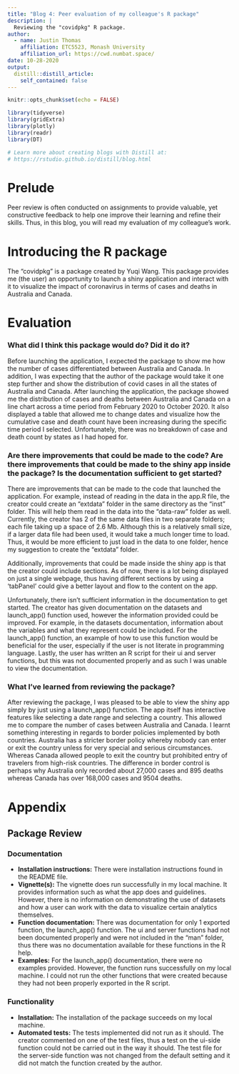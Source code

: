```yaml
---
title: "Blog 4: Peer evaluation of my colleague's R package"
description: |
  Reviewing the "covidpkg" R package.
author:
  - name: Justin Thomas 
    affiliation: ETC5523, Monash University
    affiliation_url: https://cwd.numbat.space/
date: 10-28-2020
output:
  distill::distill_article:
    self_contained: false
---
```


```r
knitr::opts_chunk$set(echo = FALSE)

library(tidyverse)
library(gridExtra)
library(plotly)
library(readr)
library(DT)

# Learn more about creating blogs with Distill at:
# https://rstudio.github.io/distill/blog.html

```

# Prelude

Peer review is often conducted on assignments to provide valuable, yet constructive feedback to help one improve their learning and refine their skills. Thus, in this blog, you will read my evaluation of my colleague's work.

# Introducing the R package

The “covidpkg” is a package created by Yuqi Wang. This package provides me (the user) an opportunity to launch a shiny application and interact with it to visualize the impact of coronavirus in terms of cases and deaths in Australia and Canada.

# Evaluation

### What did I think this package would do? Did it do it?

Before launching the application, I expected the package to show me how the number of cases differentiated between Australia and Canada. In addition, I was expecting that the author of the package would take it one step further and show the distribution of covid cases in all the states of Australia and Canada. After launching the application, the package showed me the distribution of cases and deaths between Australia and Canada on a line chart across a time period from February 2020 to October 2020. It also displayed a table that allowed me to change dates and visualize how the cumulative case and death count have been increasing during the specific time period I selected. Unfortunately, there was no breakdown of case and death count by states as I had hoped for.

### Are there improvements that could be made to the code? Are there improvements that could be made to the shiny app inside the package? Is the documentation sufficient to get started?

There are improvements that can be made to the code that launched the application. For example, instead of reading in the data in the app.R file, the creator could create an “extdata” folder in the same directory as the “inst” folder. This will help them read in the data into the “data-raw” folder as well. Currently, the creator has 2 of the same data files in two separate folders; each file taking up a space of 2.6 Mb. Although this is a relatively small size, if a larger data file had been used, it would take a much longer time to load. Thus, it would be more efficient to just load in the data to one folder, hence my suggestion to create the “extdata” folder. 

Additionally, improvements that could be made inside the shiny app is that the creator could include sections. As of now, there is a lot being displayed on just a single webpage, thus having different sections by using a ‘tabPanel’ could give a better layout and flow to the content on the app. 

Unfortunately, there isn’t sufficient information in the documentation to get started. The creator has given documentation on the datasets and launch_app() function used, however the information provided could be improved. For example, in the datasets documentation, information about the variables and what they represent could be included. For the launch_app() function, an example of how to use this function would be beneficial for the user, especially if the user is not literate in programming language. Lastly, the user has written an R script for their ui and server functions, but this was not documented properly and as such I was unable to view the documentation.

### What I've learned from reviewing the package?

After reviewing the package, I was pleased to be able to view the shiny app simply by just using a launch_app() function. The app itself has interactive features like selecting a date range and selecting a country. This allowed me to compare the number of cases between Australia and Canada. I learnt something interesting in regards to border policies implemented by both countries. Australia has a stricter border policy whereby nobody can enter or exit the country unless for very special and serious circumstances. Whereas Canada allowed people to exit the country but prohibited entry of travelers from high-risk countries. The difference in border control is perhaps why Australia only recorded about 27,000 cases and 895 deaths whereas Canada has over 168,000 cases and 9504 deaths.

# Appendix

## Package Review

### Documentation

- **Installation instructions:** There were installation instructions found in the README file.
- **Vignette(s):** The vignette does run successfully in my local machine. It provides information such as what the app does and guidelines. However, there is no information on demonstrating the use of datasets and how a user can work with the data to visualize certain analytics themselves.
- **Function documentation:** There was documentation for only 1 exported function, the launch_app() function. The ui and server functions had not been documented properly and were not included in the “man” folder, thus there was no documentation available for these functions in the R help.
- **Examples:** For the launch_app() documentation, there were no examples provided. However, the function runs successfully on my local machine. I could not run the other functions that were created because they had not been properly exported in the R script.

### Functionality

- **Installation:** The installation of the package succeeds on my local machine.
- **Automated tests:** The tests implemented did not run as it should. The creator commented on one of the test files, thus a test on the ui-side function could not be carried out in the way it should. The test file for the server-side function was not changed from the default setting and it did not match the function created by the author.
